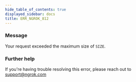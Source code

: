 ```yaml
---
hide_table_of_contents: true
displayed_sidebar: docs
title: ERR_NGROK_812
---
```


### Message

Your request exceeded the maximum size of `SIZE`.

### Further help

If you're having trouble resolving this error, please reach out to [support@ngrok.com](mailto:support@ngrok.com?subject=Help%20with%20ERR_NGROK_812)
